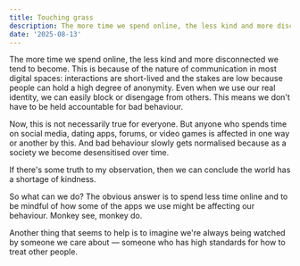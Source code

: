 ```yaml
---
title: Touching grass
description: The more time we spend online, the less kind and more disconnected we tend to become.
date: '2025-08-13'
---
```


The more time we spend online, the less kind and more disconnected we tend to become. This is because of the nature of communication in most digital spaces: interactions are short-lived and the stakes are low because people can hold a high degree of anonymity. Even when we use our real identity, we can easily block or disengage from others. This means we don't have to be held accountable for bad behaviour.

Now, this is not necessarily true for everyone. But anyone who spends time on social media, dating apps, forums, or video games is affected in one way or another by this. And bad behaviour slowly gets normalised because as a society we become desensitised over time.

If there's some truth to my observation, then we can conclude the world has a shortage of kindness.

So what can we do? The obvious answer is to spend less time online and to be mindful of how some of the apps we use might be affecting our behaviour. Monkey see, monkey do.

Another thing that seems to help is to imagine we're always being watched by someone we care about — someone who has high standards for how to treat other people.
